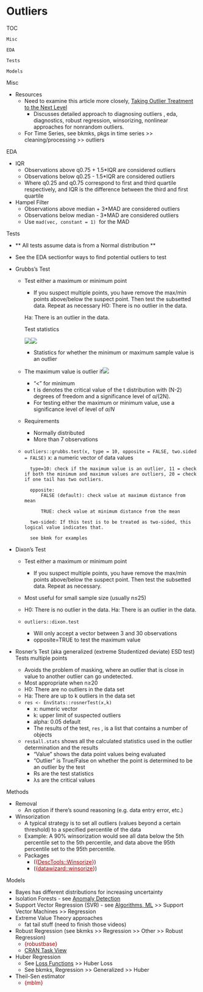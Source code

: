 # Outliers

TOC

```         
Misc

EDA

Tests

Models
```

Misc

-   Resources
    -   Need to examine this article more closely, [Taking Outlier Treatment to the Next Level](https://www.r-bloggers.com/2021/07/taking-outlier-treatment-to-the-next-level/)
        -   Discusses detailed approach to diagnosing outliers , eda, diagnostics, robust regression, winsorizing, nonlinear approaches for nonrandom outliers.
    -   For Time Series, see bkmks, pkgs in time series \>\> cleaning/processing \>\> outliers

EDA

-   IQR
    -   Observations above q0.75 + 1.5\*IQR are considered outliers
    -   Observations below q0.25 - 1.5\*IQR are considered outliers
    -   Where q0.25 and q0.75 correspond to first and third quartile respectively, and IQR is the difference between the third and first quartile
-   Hampel Filter
    -   Observations above median + 3\*MAD are considered outliers
    -   Observations below median - 3\*MAD are considered outliers
    -   Use `mad(vec, constant = 1)`  for the MAD

Tests

-   \*\* All tests assume data is from a Normal distribution \*\*

-   See the EDA sectionfor ways to find potential outliers to test

-   Grubbs's Test

    -   Test either a maximum or minimum point

        -   If you suspect multiple points, you have remove the max/min points above/below the suspect point. Then test the subsetted data. Repeat as necessary H0: There is no outlier in the data.

        Ha: There is an outlier in the data.

        Test statistics

        ![](./_resources/Outliers.resources/Screenshot%20(721).png)![](./_resources/Outliers.resources/Screenshot%20(720).png)

        -   Statistics for whether the minimum or maximum sample value is an outlier

    -   The maximum value is outlier if![](./_resources/Outliers.resources/Screenshot%20(722).png)

        -   "\<" for minimum
        -   t is denotes the critical value of the t distribution with (N-2) degrees of freedom and a significance level of α/(2N).
        -   For testing either the maximum or minimum value, use a significance level of level of *α*/*N*

    -   Requirements

        -   Normally distributed
        -   More than 7 observations

    -   `outliers::grubbs.test(x, type = 10, opposite = FALSE, two.sided = FALSE)` x: a numeric vector of data values

        ```         
          type=10: check if the maximum value is an outlier, 11 = check if both the minimum and maximum values are outliers, 20 = check if one tail has two outliers.

          opposite:
              FALSE (default): check value at maximum distance from mean

              TRUE: check value at minimum distance from the mean

          two-sided: If this test is to be treated as two-sided, this logical value indicates that.

          see bkmk for examples
        ```

-   Dixon's Test

    -   Test either a maximum or minimum point

        -   If you suspect multiple points, you have remove the max/min points above/below the suspect point. Then test the subsetted data. Repeat as necessary.

    -   Most useful for small sample size (usually n≤25)

    -   H0: There is no outlier in the data. Ha: There is an outlier in the data.

    -   `outliers::dixon.test`

        -   Will only accept a vector between 3 and 30 observations
        -   opposite=TRUE to test the maximum value

-   Rosner's Test (aka generalized (extreme Studentized deviate) ESD test) Tests multiple points

    -   Avoids the problem of masking, where an outlier that is close in value to another outlier can go undetected.
    -   Most appropriate when n≥20
    -   H0: There are no outliers in the data set
    -   Ha: There are up to k outliers in the data set
    -   `res <- EnvStats::rosnerTest(x,k)`
        -   x: numeric vector
        -   k: upper limit of suspected outliers
        -   alpha: 0.05 default
        -   The results of the test, `res` , is a list that contains a number of objects
    -   `res$all.stats` shows all the calculated statistics used in the outlier determination and the results
        -   "Value" shows the data point values being evaluated
        -   "Outlier" is True/False on whether the point is determined to be an outlier by the test
        -   Rs are the test statistics
        -   λs are the critical values

Methods

-   Removal
    -   An option if there's sound reasoning (e.g. data entry error, etc.)
-   Winsorization
    -   A typical strategy is to set all outliers (values beyond a certain threshold) to a specified percentile of the data
      -   [Example]{.ribbon-highligh}: A 90% winsorization would see all data below the 5th percentile set to the 5th percentile, and data above the 95th percentile set to the 95th percentile. 
    -   Packages
        -   ([{]{style="color: #990000"}[DescTools::Winsorize](https://andrisignorell.github.io/DescTools/reference/Winsorize.html){style="color: #990000"}[}]{style="color: #990000"})
        -   ([{]{style="color: #990000"}[datawizard::winsorize](https://easystats.github.io/datawizard/reference/winsorize.html){style="color: #990000"}[}]{style="color: #990000"})


Models

-   Bayes has different distributions for increasing uncertainty
-   Isolation Forests - see [Anomaly Detection](Anomaly%20Detection)
-   Support Vector Regression (SVR) - see [Algorithms, ML](Algorithms,%20ML) \>\> Support Vector Machines \>\> Regression
-   Extreme Value Theory approaches
    -   fat tail stuff (need to finish those videos)
-   Robust Regression (see bkmks \>\> Regression \>\> Other \>\> Robust Regression)
    -   [{robustbase}]{style="color: #990000"}
    -   [CRAN Task View](http://cran.nexr.com/web/views/Robust.html)
-   Huber Regression
    -   See [Loss Functions](Loss%20Functions) \>\> Huber Loss
    -   See bkmks, Regression \>\> Generalized \>\> Huber
-   Theil-Sen estimator
    -   [{mblm}]{style="color: #990000"}
